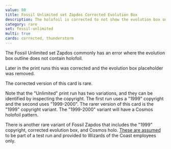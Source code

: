 ```yaml
---
value: 80
title: Fossil Unlimited set Zapdos Corrected Evolution Box
description: The holofoil is corrected to not show the evolution box outline and a second corrected version was released using the Cosmos holofoil pattern.
category: rare
set: fossil-unlimited
multi: true
cards: corrected, thunderstorm
---
```


The Fossil Unlimited set Zapdos commonly has an error where the evolution box outline does not contain holofoil.

Later in the print runs this was corrected and the evolution box placeholder was removed.

The corrected version of this card is rare.

Note that the "Unlimited" print run has two variations, and they can be identified by inspecting the copyright.
The first run uses a "1999" copyright and the second uses "1999-2000".
The rarer version of this card is the "1999" copyright variant.
The "1999-2000" variant will have a Cosmos holofoil pattern.

There is another rare variant of Fossil Zapdos that includes the "1999" copyright, corrected evolution box, and Cosmos holo.
[These are assumed](https://mt-moon.proboards.com/thread/22311/guide-understanding-fossil-zapdos-variants) to be part of a test run and provided to Wizards of the Coast employees only.
